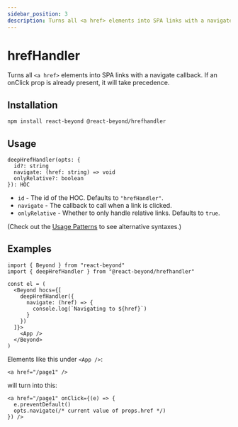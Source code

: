 ```yaml
---
sidebar_position: 3
description: Turns all <a href> elements into SPA links with a navigate callback.
---
```


# hrefHandler

Turns all `<a href>` elements into SPA links with a navigate callback. If an onClick prop is already present, it will take precedence.

## Installation

```bash
npm install react-beyond @react-beyond/hrefhandler
```

## Usage

```
deepHrefHandler(opts: {
  id?: string
  navigate: (href: string) => void
  onlyRelative?: boolean
}): HOC
```

- `id` - The id of the HOC. Defaults to `"hrefHandler"`.
- `navigate` - The callback to call when a link is clicked.
- `onlyRelative` - Whether to only handle relative links. Defaults to `true`.

(Check out the [Usage Patterns](/docs/guide/usage-patterns) to see alternative syntaxes.)

## Examples

```tsx
import { Beyond } from "react-beyond"
import { deepHrefHandler } from "@react-beyond/hrefhandler"

const el = (
  <Beyond hocs={[
    deepHrefHandler({
      navigate: (href) => {
        console.log(`Navigating to ${href}`)
      }
    })
  ]}>
    <App />
  </Beyond>
)
```

Elements like this under `<App />`:

```tsx
<a href="/page1" />
```

will turn into this:

```tsx
<a href="/page1" onClick={(e) => {
  e.preventDefault()
  opts.navigate(/* current value of props.href */)
}) />
```
